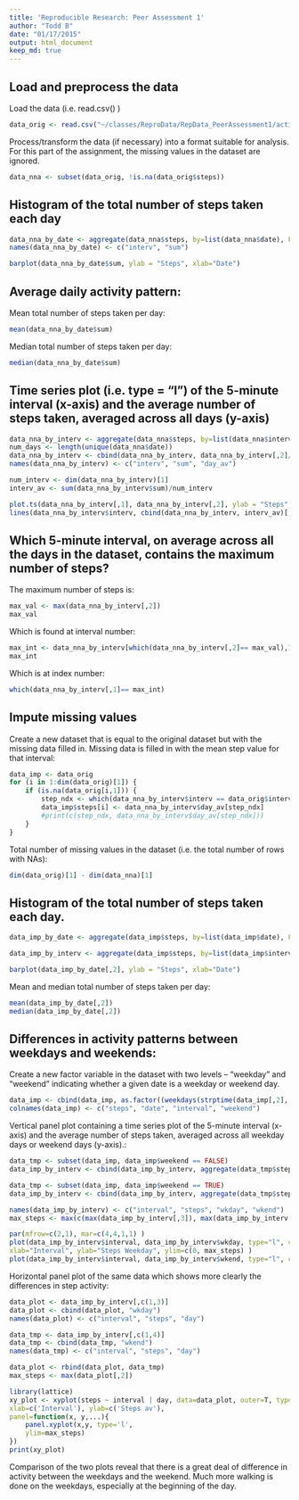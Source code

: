 ```yaml
---
title: 'Reproducible Research: Peer Assessment 1'
author: "Todd B"
date: "01/17/2015"
output: html_document
keep_md: true
---
```


## Load and preprocess the data
Load the data (i.e. read.csv() )

```r
data_orig <- read.csv("~/classes/ReproData/RepData_PeerAssessment1/activity.csv")
```

Process/transform the data (if necessary) into a format suitable for analysis.  For this part of the assignment, the missing values in the dataset are ignored.
```r
data_nna <- subset(data_orig, !is.na(data_orig$steps))
```


## Histogram of the total number of steps taken each day
```r
data_nna_by_date <- aggregate(data_nna$steps, by=list(data_nna$date), FUN=sum)
names(data_nna_by_date) <- c("interv", "sum")

barplot(data_nna_by_date$sum, ylab = "Steps", xlab="Date")
```

## Average daily activity pattern:
Mean total number of steps taken per day:
```r
mean(data_nna_by_date$sum) 
```
Median total number of steps taken per day:
```r
median(data_nna_by_date$sum) 
```

## Time series plot (i.e. type = "l") of the 5-minute interval (x-axis) and the average number of steps taken, averaged across all days (y-axis)
```r
data_nna_by_interv <- aggregate(data_nna$steps, by=list(data_nna$interval), FUN=sum)
num_days <- length(unique(data_nna$date))
data_nna_by_interv <- cbind(data_nna_by_interv, data_nna_by_interv[,2]/num_days)
names(data_nna_by_interv) <- c("interv", "sum", "day_av")

num_interv <- dim(data_nna_by_interv)[1]
interv_av <- sum(data_nna_by_interv$sum)/num_interv 

plot.ts(data_nna_by_interv[,1], data_nna_by_interv[,2], ylab = "Steps", xlab="Interval", type = "l") 
lines(data_nna_by_interv$interv, cbind(data_nna_by_interv, interv_av)[,4])
```

## Which 5-minute interval, on average across all the days in the dataset, contains the maximum number of steps?

The maximum number of steps is:
```r
max_val <- max(data_nna_by_interv[,2])
max_val
```
Which is found at interval number:
```r
max_int <- data_nna_by_interv[which(data_nna_by_interv[,2]== max_val),1] 
max_int
```
Which is at index number:
```r
which(data_nna_by_interv[,1]== max_int)
```

## Impute missing values
Create a new dataset that is equal to the original dataset but with the missing data filled in.  Missing data is filled in with the mean step value for that interval:
```r
data_imp <- data_orig
for (i in 1:dim(data_orig)[1]) {
    if (is.na(data_orig[i,1])) {
        step_ndx <- which(data_nna_by_interv$interv == data_orig$interv[i])
        data_imp$steps[i] <- data_nna_by_interv$day_av[step_ndx]
        #print(c(step_ndx, data_nna_by_interv$day_av[step_ndx]))
    }
}
```

Total number of missing values in the dataset (i.e. the total number of rows with NAs):
```r
dim(data_orig)[1] - dim(data_nna)[1] 
```

## Histogram of the total number of steps taken each day. 
```r
data_imp_by_date <- aggregate(data_imp$steps, by=list(data_imp$date), FUN=sum)

data_imp_by_interv <- aggregate(data_imp$steps, by=list(data_imp$interval), FUN=sum)

barplot(data_imp_by_date[,2], ylab = "Steps", xlab="Date")
```

Mean and median total number of steps taken per day:
```r
mean(data_imp_by_date[,2]) 
median(data_imp_by_date[,2]) 
```


## Differences in activity patterns between weekdays and weekends:

Create a new factor variable in the dataset with two levels – “weekday” and “weekend” indicating whether a given date is a weekday or weekend day.
```r
data_imp <- cbind(data_imp, as.factor((weekdays(strptime(data_imp[,2], format = "%Y-%m-%d")) == "Saturday" | weekdays(strptime(data_imp[,2], format = "%Y-%m-%d")) == "Sunday" )))
colnames(data_imp) <- c("steps", "date", "interval", "weekend")
```

Vertical panel plot containing a time series plot of the 5-minute interval (x-axis) and the average number of steps taken, averaged across all weekday days or weekend days (y-axis).:
```r
data_tmp <- subset(data_imp, data_imp$weekend == FALSE)
data_imp_by_interv <- cbind(data_imp_by_interv, aggregate(data_tmp$steps, by=list(data_tmp$interval), FUN=sum)[2])

data_tmp <- subset(data_imp, data_imp$weekend == TRUE)
data_imp_by_interv <- cbind(data_imp_by_interv, aggregate(data_tmp$steps, by=list(data_tmp$interval), FUN=sum)[2])

names(data_imp_by_interv) <- c("interval", "steps", "wkday", "wkend")
max_steps <- max(c(max(data_imp_by_interv[,3]), max(data_imp_by_interv[,4])))

par(mfrow=c(2,1), mar=c(4,4,1,1) )
plot(data_imp_by_interv$interval, data_imp_by_interv$wkday, type="l", col="chocolate",
xlab="Interval", ylab="Steps Weekday", ylim=c(0, max_steps) )
plot(data_imp_by_interv$interval, data_imp_by_interv$wkend, type="l", col = "brown", xlab="Interval", ylab="Steps Weekend", ylim=c(0, max_steps) ) 

```

Horizontal panel plot of the same data which shows more clearly the differences in step activity:

```r
data_plot <- data_imp_by_interv[,c(1,3)]
data_plot <- cbind(data_plot, "wkday")
names(data_plot) <- c("interval", "steps", "day")

data_tmp <- data_imp_by_interv[,c(1,4)]
data_tmp <- cbind(data_tmp, "wkend")
names(data_tmp) <- c("interval", "steps", "day")

data_plot <- rbind(data_plot, data_tmp)
max_steps <- max(data_plot[,2])

library(lattice)
xy_plot <- xyplot(steps ~ interval | day, data=data_plot, outer=T, type='l',              
xlab=c('Interval'), ylab=c('Steps av'),
panel=function(x, y,...){
    panel.xyplot(x,y, type='l',
    ylim=max_steps)
})
print(xy_plot)

```

Comparison of the two plots reveal that there is a great deal of difference in activity between the weekdays and the weekend.  Much more walking is done on the weekdays, especially at the beginning of the day.





